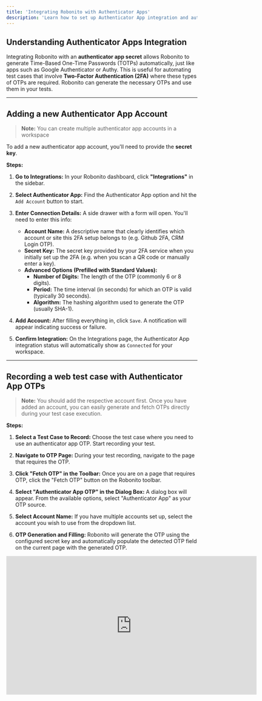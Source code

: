 ```yaml
---
title: 'Integrating Robonito with Authenticator Apps'
description: 'Learn how to set up Authenticator App integration and automate OTP retrieval for your test cases.'
---
```

## Understanding Authenticator Apps Integration

Integrating Robonito with an **authenticator app secret** allows Robonito to generate Time-Based One-Time Passwords (TOTPs) automatically, just like apps such as Google Authenticator or Authy. This is useful for automating test cases that involve **Two-Factor Authentication (2FA)** where these types of OTPs are required. Robonito can generate the necessary OTPs and use them in your tests.

---

## Adding a new Authenticator App Account

> **Note:** You can create multiple authenticator app accounts in a workspace

To add a new authenticator app account, you'll need to provide the **secret key**.

**Steps:**

1.  **Go to Integrations:** In your Robonito dashboard, click **"Integrations"** in the sidebar.

2.  **Select Authenticator App:** Find the Authenticator App option and hit the `Add Account` button to start.

3.  **Enter Connection Details:** A side drawer with a form will open. You'll need to enter this info:
    * **Account Name:** A descriptive name that clearly identifies which account or site this 2FA setup belongs to (e.g. Github 2FA, CRM Login OTP).
    * **Secret Key:** The secret key provided by your 2FA service when you initially set up the 2FA (e.g. when you scan a QR code or manually enter a key).
     * **Advanced Options (Prefilled with Standard Values):**
        * **Number of Digits:** The length of the OTP (commonly 6 or 8 digits).
        * **Period:** The time interval (in seconds) for which an OTP is valid (typically 30 seconds).
        * **Algorithm:** The hashing algorithm used to generate the OTP (usually SHA-1).

4.  **Add Account:** After filling everything in, click `Save`. A notification will appear indicating success or failure.

5.  **Confirm Integration:** On the Integrations page, the Authenticator App integration status will automatically show as `Connected` for your workspace.

---

## Recording a web test case with Authenticator App OTPs

> **Note:** You should add the respective account first.
Once you have added an account, you can easily generate and fetch OTPs directly during your test case execution.

**Steps:**

1.  **Select a Test Case to Record:** Choose the test case where you need to use an authenticator app OTP. Start recording your test.

2.  **Navigate to OTP Page:** During your test recording, navigate to the page that requires the OTP.

3.  **Click "Fetch OTP" in the Toolbar:** Once you are on a page that requires OTP, click the "Fetch OTP" button on the Robonito toolbar.

4.  **Select "Authenticator App OTP" in the Dialog Box:** A dialog box will appear. From the available options, select "Authenticator App" as your OTP source.

5.  **Select Account Name:** If you have multiple accounts set up, select the account you wish to use from the dropdown list.

6.  **OTP Generation and Filling:** Robonito will generate the OTP using the configured secret key and automatically populate the detected OTP field on the current page with the generated OTP.

<iframe width="660" height="365" src="https://www.youtube.com/embed/89ITxT_0NTU?si=UyMas55d0Cmfqg2c" title="YouTube video player" frameborder="0" allow="accelerometer; autoplay; clipboard-write; encrypted-media; gyroscope; picture-in-picture; web-share" referrerpolicy="strict-origin-when-cross-origin" allowfullscreen></iframe>